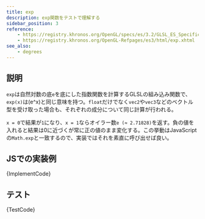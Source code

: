 ```yaml
---
title: exp
description: exp関数をテストで理解する
sidebar_position: 3
reference:
    - https://registry.khronos.org/OpenGL/specs/es/3.2/GLSL_ES_Specification_3.20.html#exponential-functions
    - https://registry.khronos.org/OpenGL-Refpages/es3/html/exp.xhtml
see_also:
    - degrees
---
```



## 説明

`exp`は自然対数の底`e`を底にした指数関数を計算するGLSLの組み込み関数で、`exp(x)`は\(e^x\)と同じ意味を持つ。`float`だけでなく`vec2`や`vec3`などのベクトル型を受け取った場合も、それぞれの成分について同じ計算が行われる。

`x = 0`で結果が`1`になり、`x = 1`ならオイラー数`e (≈ 2.71828)`を返す。負の値を入れると結果は0に近づくが常に正の値のまま変化する。この挙動はJavaScriptの`Math.exp`と一致するので、実装ではそれを素直に呼び出せば良い。

## JSでの実装例

<CodeBlock language="ts">{ImplementCode}</CodeBlock>

## テスト

<CodeBlock language="js">{TestCode}</CodeBlock>
